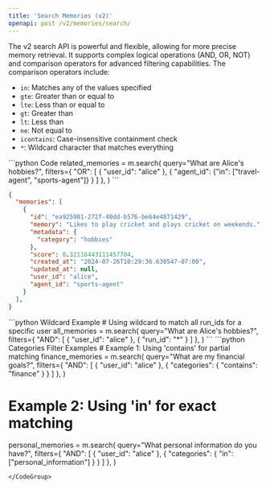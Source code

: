 ```yaml
---
title: 'Search Memories (v2)'
openapi: post /v2/memories/search/
---
```


The v2 search API is powerful and flexible, allowing for more precise memory retrieval. It supports complex logical operations (AND, OR, NOT) and comparison operators for advanced filtering capabilities. The comparison operators include:
- `in`: Matches any of the values specified
- `gte`: Greater than or equal to
- `lte`: Less than or equal to
- `gt`: Greater than
- `lt`: Less than
- `ne`: Not equal to
- `icontains`: Case-insensitive containment check
- `*`: Wildcard character that matches everything

<CodeGroup>
```python Code
related_memories = m.search(
    query="What are Alice's hobbies?",
    filters={
        "OR": [
            {
              "user_id": "alice"
            },
            {
              "agent_id": {"in": ["travel-agent", "sports-agent"]}
            }
        ]
    },
)
```

```json Output
{
  "memories": [
    {
      "id": "ea925981-272f-40dd-b576-be64e4871429",
      "memory": "Likes to play cricket and plays cricket on weekends.",
      "metadata": {
        "category": "hobbies"
      },
      "score": 0.32116443111457704,
      "created_at": "2024-07-26T10:29:36.630547-07:00",
      "updated_at": null,
      "user_id": "alice",
      "agent_id": "sports-agent"
    }
  ],
}
```
</CodeGroup>

<CodeGroup>
```python Wildcard Example
# Using wildcard to match all run_ids for a specific user
all_memories = m.search(
    query="What are Alice's hobbies?",
    filters={
        "AND": [
            {
                "user_id": "alice"
            },
            {
                "run_id": "*"
            }
        ]
    },
)
```
</CodeGroup>

<CodeGroup>
```python Categories Filter Examples
# Example 1: Using 'contains' for partial matching
finance_memories = m.search(
    query="What are my financial goals?",
    filters={
        "AND": [
            { "user_id": "alice" },
            {
                "categories": {
                    "contains": "finance"
                }
            }
        ]
    },
)

# Example 2: Using 'in' for exact matching
personal_memories = m.search(
    query="What personal information do you have?",
    filters={
        "AND": [
            { "user_id": "alice" },
            {
                "categories": {
                    "in": ["personal_information"]
                }
            }
        ]
    },
)
```
</CodeGroup>
